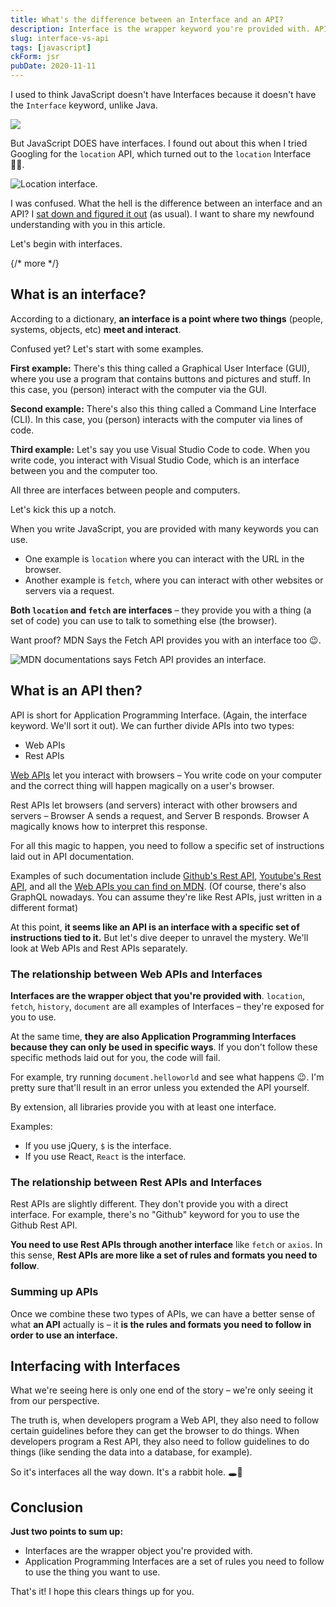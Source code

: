 ```yaml
---
title: What's the difference between an Interface and an API?
description: Interface is the wrapper keyword you're provided with. API is the set of rules you need to follow.
slug: interface-vs-api
tags: [javascript]
ckForm: jsr
pubDate: 2020-11-11
---
```


I used to think JavaScript doesn't have Interfaces because it doesn't have the `Interface` keyword, unlike Java.

<Image
  src='/images/2020/interface-vs-api/java-interface.png'
  caption='Interface keyword in Java'
/>

But JavaScript DOES have interfaces. I found out about this when I tried Googling for the `location` API, which turned out to the `location` Interface 🤦‍♂️.

<Image
  src='/images/2020/interface-vs-api/location.png'
  alt='Location interface.'
/>

I was confused. What the hell is the difference between an interface and an API? I [sat down and figured it out](/blog/figure-it-out/) (as usual). I want to share my newfound understanding with you in this article.

Let's begin with interfaces.

{/* more */}

## What is an interface?

According to a dictionary, **an interface is a point where two things** (people, systems, objects, etc) **meet and interact**.

Confused yet? Let's start with some examples.

**First example:** There's this thing called a Graphical User Interface (GUI), where you use a program that contains buttons and pictures and stuff. In this case, you (person) interact with the computer via the GUI.

**Second example:** There's also this thing called a Command Line Interface (CLI). In this case, you (person) interacts with the computer via lines of code.

**Third example:** Let's say you use Visual Studio Code to code. When you write code, you interact with Visual Studio Code, which is an interface between you and the computer too.

All three are interfaces between people and computers.

Let's kick this up a notch.

When you write JavaScript, you are provided with many keywords you can use.

- One example is `location` where you can interact with the URL in the browser.
- Another example is `fetch`, where you can interact with other websites or servers via a request.

**Both `location` and `fetch` are interfaces** – they provide you with a thing (a set of code) you can use to talk to something else (the browser).

Want proof? MDN Says the Fetch API provides you with an interface too 😉.

<Image
  src='/images/2020/interface-vs-api/fetch.png'
  alt='MDN documentations says Fetch API provides an interface.'
/>

## What is an API then?

API is short for Application Programming Interface. (Again, the interface keyword. We'll sort it out). We can further divide APIs into two types:

- Web APIs
- Rest APIs

[Web APIs](https://developer.mozilla.org/en-US/docs/Web/API) let you interact with browsers – You write code on your computer and the correct thing will happen magically on a user's browser.

Rest APIs let browsers (and servers) interact with other browsers and servers – Browser A sends a request, and Server B responds. Browser A magically knows how to interpret this response.

For all this magic to happen, you need to follow a specific set of instructions laid out in API documentation.

Examples of such documentation include [Github's Rest API](https://developer.github.com/v3/), [Youtube's Rest API](https://developers.google.com/youtube/v3), and all the [Web APIs you can find on MDN](https://developer.mozilla.org/en-US/docs/Web/API). (Of course, there's also GraphQL nowadays. You can assume they're like Rest APIs, just written in a different format)

At this point, **it seems like an API is an interface with a specific set of instructions tied to it.** But let's dive deeper to unravel the mystery. We'll look at Web APIs and Rest APIs separately.

### The relationship between Web APIs and Interfaces

**Interfaces are the wrapper object that you're provided with**. `location`, `fetch`, `history`, `document` are all examples of Interfaces – they're exposed for you to use.

At the same time, **they are also Application Programming Interfaces because they can only be used in specific ways**. If you don't follow these specific methods laid out for you, the code will fail.

For example, try running `document.helloworld` and see what happens 😉. I'm pretty sure that'll result in an error unless you extended the API yourself.

By extension, all libraries provide you with at least one interface.

Examples:

- If you use jQuery, `$` is the interface.
- If you use React, `React` is the interface.

### The relationship between Rest APIs and Interfaces

Rest APIs are slightly different. They don't provide you with a direct interface. For example, there's no "Github" keyword for you to use the Github Rest API.

**You need to use Rest APIs through another interface** like `fetch` or `axios`. In this sense, **Rest APIs are more like a set of rules and formats you need to follow**.

### Summing up APIs

Once we combine these two types of APIs, we can have a better sense of what **an API** actually is – it **is the rules and formats you need to follow in order to use an interface.**

## Interfacing with Interfaces

What we're seeing here is only one end of the story – we're only seeing it from our perspective.

The truth is, when developers program a Web API, they also need to follow certain guidelines before they can get the browser to do things. When developers program a Rest API, they also need to follow guidelines to do things (like sending the data into a database, for example).

So it's interfaces all the way down. It's a rabbit hole. 🕳️🐇

## Conclusion

**Just two points to sum up:**

- Interfaces are the wrapper object you're provided with.
- Application Programming Interfaces are a set of rules you need to follow to use the thing you want to use.

That's it! I hope this clears things up for you.
